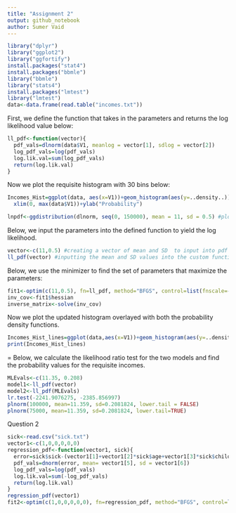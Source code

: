 ```yaml
---
title: "Assignment 2"
output: github_notebook
author: Sumer Vaid 
---
```


```r
library("dplyr")
library("ggplot2")
library("ggfortify")
install.packages("stat4")
install.packages("bbmle")
library("bbmle")
library("stats4")
install.packages("lmtest")
library("lmtest")
data<-data.frame(read.table("incomes.txt"))
```

First, we define the function that takes in the parameters and returns the log likelihood value below: 
```r
ll_pdf<-function(vector){
  pdf_vals=dlnorm(data$V1, meanlog = vector[1], sdlog = vector[2])
  log_pdf_vals=log(pdf_vals)
  log.lik.val=sum(log_pdf_vals)
  return(log.lik.val)
}
```


Now we plot the requisite histogram with 30 bins below: 
```r
Incomes_Hist=ggplot(data, aes(x=V1))+geom_histogram(aes(y=..density..))+xlab("Incomes")+
  xlim(0, max(data$V1))+ylab("Probability")
```

```r
lnpdf<-ggdistribution(dlnorm, seq(0, 150000), mean = 11, sd = 0.5) #plotting the density distribution with requisite parameters
```

Below, we input the parameters into the defined function to yield the log likelihood. 
```r
vector<-c(11,0.5) #creating a vector of mean and SD  to input into pdf function
ll_pdf(vector) #inputting the mean and SD values into the custom function
```

Below, we use the minimizer to find the set of parameters that maximize the parameters:
```r
fit1<-optim(c(11,0.5), fn=ll_pdf, method="BFGS", control=list(fnscale=-1), hessian = TRUE)
inv_cov<-fit1$hessian
inverse_matrix<-solve(inv_cov)
```

Now we plot the updated histogram overlayed with both the probability density functions. 
```r
Incomes_Hist_lines=ggplot(data,aes(x=V1))+geom_histogram(aes(y=..density..))+xlab("Incomes")+stat_function(fun = dlnorm, args = list(meanlog = 11, sdlog= 0.5), size=1, color='red')+stat_function(fun=dlnorm, args=list(mean=11.359, sd=0.2081824), color='blue')+xlim(0, max(data$V1))
print(Incomes_Hist_lines)

```
=
Below, we calculate the likelihood ratio test for the two models and find the probability values for the requisite incomes. 
```r
MLEvals<-c(11.35, 0.208)
model1<-ll_pdf(vector)
model2<-ll_pdf(MLEvals)
lr.test(-2241.9076275, -2385.856997)
plnorm(100000, mean=11.359, sd=0.2081824, lower.tail = FALSE)
plnorm(75000, mean=11.359, sd=0.2081824, lower.tail=TRUE)
```

Question 2
```r
sick<-read.csv("sick.txt")
vector1<-c(1,0,0,0,0,0)
regression_pdf<-function(vector1, sick){
  error=sick$sick-(vector1[1]+vector1[2]*sick$age+vector1[3]*sick$children+vector1[4]*sick$avgtemp_winter)
  pdf_vals=dnorm(error, mean= vector1[5], sd = vector1[6])
  log_pdf_vals=log(pdf_vals)
  log.lik.val=sum(-log_pdf_vals)
  return(log.lik.val)
}
regression_pdf(vector1)
fit2<-optim(c(1,0,0,0,0,0), fn=regression_pdf, method="BFGS", control=list(fnscale=-1), hessian = TRUE)

```

